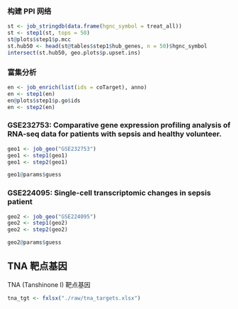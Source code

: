 
### 构建 PPI 网络

```r
st <- job_stringdb(data.frame(hgnc_symbol = treat_all))
st <- step1(st, tops = 50)
st@plots$step1$p.mcc
st.hub50 <- head(st@tables$step1$hub_genes, n = 50)$hgnc_symbol
intersect(st.hub50, geo.plots$p.upset.ins)
```

### 富集分析

```r
en <- job_enrich(list(ids = coTarget), anno)
en <- step1(en)
en@plots$step1$p.go$ids
en <- step2(en)
```

### GSE232753: Comparative gene expression profiling analysis of RNA-seq data for patients with sepsis and healthy volunteer.

```r
geo1 <- job_geo("GSE232753")
geo1 <- step1(geo1)
geo1 <- step2(geo1)

geo1@params$guess
```

### GSE224095: Single-cell transcriptomic changes in sepsis patient

```r
geo2 <- job_geo("GSE224095")
geo2 <- step1(geo2)
geo2 <- step2(geo2)

geo2@params$guess
```

## TNA 靶点基因

TNA (Tanshinone I) 靶点基因

```r
tna_tgt <- fxlsx("./raw/tna_targets.xlsx")
```

